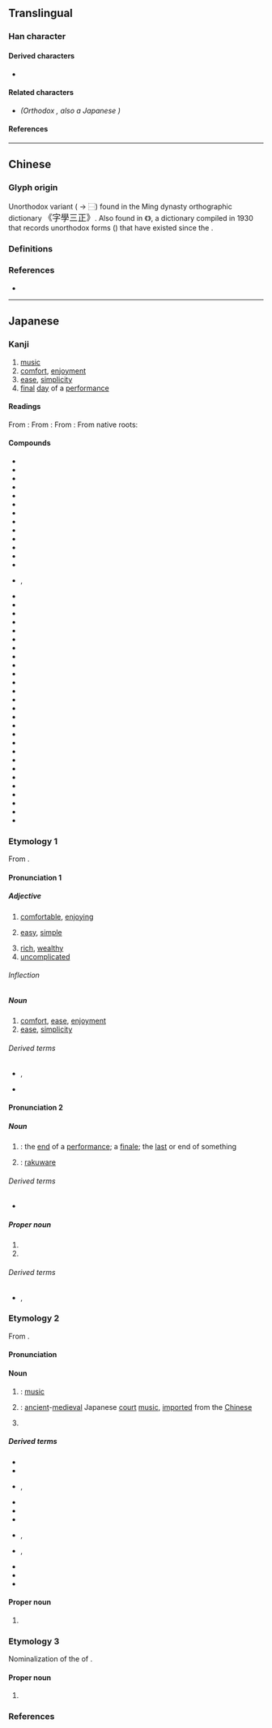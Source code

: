 {{also|樂|乐}}
{{character info}}
==Translingual==
{{Han simplified forms|樂|楽|乐}}

===Han character===
{{Han char|rn=75|rad=木|as=09|sn=13|four=32904|canj=IOD,XIOD|ids=⿱⿻白⿱丷八木}}

====Derived characters====
* {{l|mul|[[𭢫]], [[檪]], [[𭶒]], [[䃯]], [[𮝩]], [[𮣏]], [[𪴞]], [[𣛙]], [[薬]]}}

====Related characters====
* {{l|mul|[[樂]]}} ''(Orthodox {{w|Traditional Chinese|traditional form}}, also a Japanese {{w|kyūjitai}})''

====References====
{{Han ref|kx=0542.191|dkj=15213|dj=0930.200|hdz=80020.140|uh=697D}}

----

==Chinese==

===Glyph origin===
Unorthodox variant {{Han simp|樂|nocap=y}} ({{l|zh|𢆶}} → ⿱{{l|zh|[[丷]][[八]]}}) found in the Ming dynasty orthographic dictionary <big>《字學三正》</big>.<!-- Refer http://dict.variants.moe.edu.tw/variants/rbt/word_attribute.rbt?quote_code=QTAyMDE2LTAwMw#33 --> Also found in 《{{lw|zh|宋元以來俗字譜}}》, a {{w|Variant Chinese character|variant forms}} dictionary compiled in 1930 that records unorthodox forms ({{l|zh|俗字}}) that have existed since the {{w|Song dynasty}}.

===Definitions===
{{zh-see|樂}}

===References===
* {{R:twedu|A02016-003#33}}

----

==Japanese==
{{ja-kanji forms|楽|樂}}

===Kanji===
{{ja-kanji|grade=2|rs=木09|kyu=樂}}

# [[music]]
# [[comfort]], [[enjoyment]]
# [[ease]], [[simplicity]]
# [[final]] [[day]] of a [[performance]]

====Readings====
From {{w|Middle Chinese}} {{ltc-l|樂|id=1}}:
{{ja-readings
|goon=ぎょう<げう
|kanon=ごう<がう
}}
From {{w|Middle Chinese}} {{ltc-l|樂|id=2|[[music]], [[sing]]ing}}:
{{ja-readings
|goon=がく
|kanon=がく
}}
From {{w|Middle Chinese}} {{ltc-l|樂|id=3|[[comfort]], [[ease]]}}:
{{ja-readings
|goon=らく
|kanon=らく
|kanyoon=ろう<らう
}}
From native {{w|Japanese_language|Japanese}} roots:
{{ja-readings
|kun=この-む, かな-でる, たの-し.い, たの-しむ, たの-しみ
|nanori=ささ, もと, よし
}}

====Compounds====
{{der-top|Compounds}}
* {{ja-r|楽楽|らくらく}}
* {{ja-r|楽器|がっき}}
* {{ja-r|楽章|がくしょう}}
* {{ja-r|能楽|のうがく}}
* {{ja-r|能楽師|のうがくし}}
* {{ja-r|楽団|がくだん}}
* {{ja-r|楽%府|がく%ふ}}
* {{ja-r|楽%譜|がく%ふ}}
* {{ja-r|楽園|らくえん}}
* {{ja-r|楽観|らっかん}}
* {{ja-r|楽勝|らくしょう}}
* {{ja-r|楽天|らくてん|[[optimism]]}}
* {{ja-r|安楽|あんらく}}
* {{ja-r|逸楽|いつらく|rom=-}}, {{ja-r|佚楽|いつらく}}
* {{ja-r|快楽|かいらく}}
* {{ja-r|享楽|きょうらく}}
* {{ja-r|快%楽|け%らく}}
* {{ja-r|行楽|こうらく}}
* {{ja-r|後楽|こうらく}}
* {{ja-r|極楽|ごくらく}}
* {{ja-r|娯%楽|ご%らく}}
* {{ja-r|道楽|どうらく}}
* {{ja-r|伯楽|はくらく}}
* {{ja-r|右%楽|う%がく}}
* {{ja-r|音楽|おんがく|[[music]]}}
* {{ja-r|雅%楽|が%がく}}
* {{ja-r|器%楽|き%がく}}
* {{ja-r|五%楽|ご%がく}}
* {{ja-r|左%楽|さ%がく}}
* {{ja-r|昇楽|しょうがく}}
* {{ja-r|声楽|せいがく}}
* {{ja-r|奏楽|そうがく}}
* {{ja-r|舞%楽|ぶ%がく|[[music]] for [[traditional]] [[court]] [[dances]]}}
* {{ja-r|気%楽|き%らく}}
* {{ja-r|五%楽|ご%らく}}
* {{ja-r|楽府|がふ}}
* {{ja-r|神楽|かぐら|[[kagura]]}}
* {{ja-r|独楽|こま}}
* {{ja-r|催馬楽|^さいばら}}
* {{ja-r|伯楽|ばくろう}}
* {{ja-r|安楽|やすらい}}
{{der-bottom}}

===Etymology 1===
{{ja-kanjitab|yomi=o|らく}}

From {{der|ja|ltc|sort=らく|-}} {{ltc-l|樂|id=3}}.

====Pronunciation 1====
{{ja-pron|yomi=o|らく|acc=2|acc_ref=DJR,NHK}}

=====Adjective=====
{{ja-adj|kyu=樂|infl=na|らく}}

# [[comfortable]], [[enjoying]]
#: {{syn|ja|安楽|tr=anraku}}
# [[easy]], [[simple]]
#: {{ja-usex|人生は'''楽'''ではない。|じんせい は '''らく''' で は ない。|Life is not '''easy'''.}}
# [[rich]], [[wealthy]]
# [[uncomplicated]]

======Inflection======
{{ja-na|らく}}

=====Noun=====
{{ja-noun|kyu=樂|らく}}

# [[comfort]], [[ease]], [[enjoyment]]
# [[ease]], [[simplicity]]

======Derived terms======
* {{ja-r|千秋%楽|せんしゅう%らく|rom=-}}, {{ja-r|千穐%楽|せんしゅう%らく}}
* {{ja-r|能楽|のうらく}}

====Pronunciation 2====
{{ja-pron|yomi=o|らく|acc=1|acc_ref=DJR,NHK}}

=====Noun=====
{{ja-noun|kyu=樂|らく}}

# {{short for|ja|千秋楽|tr=senshūraku|nodot=1}}: the [[end]] of a [[performance]]; a [[finale]]; the [[last]] or end of something
# {{short for|ja|楽焼き|tr=Raku-yaki|nodot=1|sort=らく}}: [[rakuware]]

======Derived terms======
* {{ja-r|楽%日|らく%び}}

=====Proper noun=====
{{ja-pos|proper|kyu=樂|らく}}

# {{given name|ja|sort=らく|A=a|male|or=female}}
# {{surname|ja|sort=らく|A=a}}

======Derived terms======
* {{ja-r|楽焼|^らく-やき|rom=-}}, {{ja-r|楽%焼き|^らく%-やき}}

===Etymology 2===
{{ja-kanjitab|yomi=o|がく}}

From {{der|ja|ltc|sort=かく'|-}} {{ltc-l|樂|id=2}}.

====Pronunciation====
{{ja-pron|yomi=o|がく|acc=1|acc_ref=DJR,NHK|acc2=0|acc2_ref=NHK}}

====Noun====
{{ja-noun|kyu=樂|がく}}

# {{short for|ja|nocap=1|音楽|tr=ongaku|nodot=1}}: [[music]]
# {{short for|ja|nocap=1|雅楽|tr=[[gagaku]]|nodot=1}}: [[ancient]]-[[medieval]] Japanese [[court]] [[music]], [[import]]ed from the [[Chinese]] ''{{ll|zh|雅樂|yayue}}''
# {{lb|ja|sort=かく'|theater}} {{rfdef|ja}}

=====Derived terms=====
{{der-top}}
* {{ja-r|楽%屋|がく%や}}
* {{ja-r|右%方の楽|う%ほう の がく}}
* {{ja-r|高麗%楽|^こま%-がく|rom=-}}, {{ja-r|狛楽|^こま-がく}}
* {{ja-r|左%方の楽|さ%ほう の がく}}
* {{ja-r|室内%楽|しつない%-がく|[[chamber music]]}}
* {{ja-r|能楽|のうがく}}
* {{ja-r|昇り楽|のぼりがく|rom=-}}, {{ja-r|登り楽|のぼりがく}}
* {{ja-r|度羅%楽|^とら%-がく|rom=-}}, {{ja-r|吐羅%楽|^とら%-がく}}
* {{ja-r|邦楽|ほうがく}}
* {{ja-r|道楽|みちがく}}
* {{ja-r|洋楽|ようがく}}
{{der-bottom}}

====Proper noun====
{{ja-pos|proper|kyu=樂|がく}}

# {{surname|ja|sort=かく'|A=a}}

===Etymology 3===
{{ja-kanjitab|このみ|yomi=k}}

Nominalization of the {{m|ja|連用形|tr=ren'yōkei||stem or continuative form}} of {{m|ja|好む|tr=konomu||to [[like]], [[prefer]]}}.

====Proper noun====
{{ja-pos|proper|kyu=樂|このみ}}

# {{given name|ja|sort=このみ|A=a|female}}

===References===
<references/>
